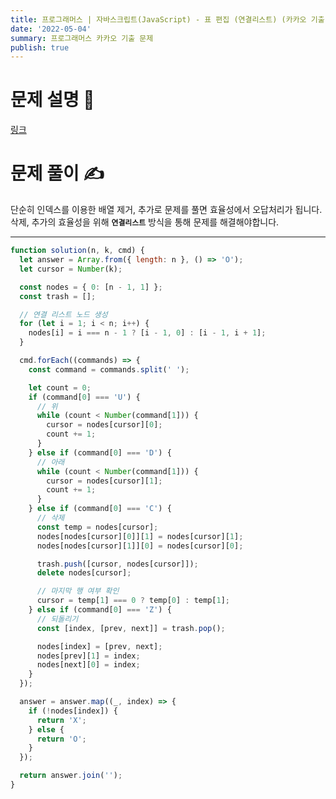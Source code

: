 ```yaml
---
title: 프로그래머스 | 자바스크립트(JavaScript) - 표 편집 (연결리스트) (카카오 기출)
date: '2022-05-04'
summary: 프로그래머스 카카오 기출 문제
publish: true
---
```


# 문제 설명 📝

[링크](https://programmers.co.kr/learn/courses/30/lessons/81303)

# 문제 풀이 ✍

단순히 인덱스를 이용한 배열 제거, 추가로 문제를 풀면 효율성에서 오답처리가 됩니다.
삭제, 추가의 효율성을 위해 **`연결리스트`** 방식을 통해 문제를 해결해야합니다.

---

```javascript
function solution(n, k, cmd) {
  let answer = Array.from({ length: n }, () => 'O');
  let cursor = Number(k);

  const nodes = { 0: [n - 1, 1] };
  const trash = [];

  // 연결 리스트 노드 생성
  for (let i = 1; i < n; i++) {
    nodes[i] = i === n - 1 ? [i - 1, 0] : [i - 1, i + 1];
  }

  cmd.forEach((commands) => {
    const command = commands.split(' ');

    let count = 0;
    if (command[0] === 'U') {
      // 위
      while (count < Number(command[1])) {
        cursor = nodes[cursor][0];
        count += 1;
      }
    } else if (command[0] === 'D') {
      // 아래
      while (count < Number(command[1])) {
        cursor = nodes[cursor][1];
        count += 1;
      }
    } else if (command[0] === 'C') {
      // 삭제
      const temp = nodes[cursor];
      nodes[nodes[cursor][0]][1] = nodes[cursor][1];
      nodes[nodes[cursor][1]][0] = nodes[cursor][0];

      trash.push([cursor, nodes[cursor]]);
      delete nodes[cursor];

      // 마지막 행 여부 확인
      cursor = temp[1] === 0 ? temp[0] : temp[1];
    } else if (command[0] === 'Z') {
      // 되돌리기
      const [index, [prev, next]] = trash.pop();

      nodes[index] = [prev, next];
      nodes[prev][1] = index;
      nodes[next][0] = index;
    }
  });

  answer = answer.map((_, index) => {
    if (!nodes[index]) {
      return 'X';
    } else {
      return 'O';
    }
  });

  return answer.join('');
}
```
